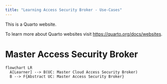 ```yaml
---
title: "Learning Access Security Broker - Use-Cases"
---
```


This is a Quarto website.

To learn more about Quarto websites visit <https://quarto.org/docs/websites>.

# Master Access Security Broker

```mermaid
flowchart LR
  A[Learner] --> B(UC: Master Cloud Access Security Broker)
  B --> F{Abstract UC: Master Access Security Broker}
```
